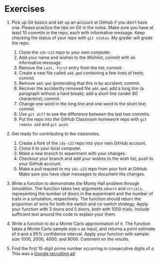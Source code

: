 # Exercises

1. Pick up Git basics and set up an account at GitHub if you don't have
   one. Please practice the tips on Git in the notes. Make sure you have at
   least 10 commits in the repo, each with informative message. Keep checking
   the status of your repo with `git status`. My grader will grade the repo.
    1. Clone the `ids-s23` repo to your own computer.
    1. Add your name and wishes to the Wishlist; commit with an informative message.
	1. Remove the `Last, First` entry from the list; commit.
	1. Create a new file called `add.qmd` containing a few lines of texts; commit.
	1. Remove `add.qmd` (pretending that this is by accident; commit.
    1. Recover the accidently removed file `add.qmd`; add a long line (a
       paragraph without a hard break); add a short line (under 80 characters);
       commit.
    1. Change one word in the long line and one word in the short line; commit.
	1. Use `git diff` to see the difference between the last two commits.
	1. Put the repo into the GitHub Classroom homework repo with `git remote add` and `git push`.

1. Get ready for contributing to the classnotes.
    1. Create a fork of the `ids-s23` repo into your own GitHub account. 
	1. Clone it to your local computer. 
	1. Make a new branch to experiment with your changes.
	1. Checkout your branch and add your wishes to the wish list; push to your
       GitHub account.
    1. Make a pull request to my `ids-s23` repo from your fork at GitHub. Make
       sure you have clear messages to document the changes.

1. Write a function to demonstrate the Monty Hall problem through
   simulation. The function takes two arguments `ndoors` and
   `ntrials`, representing the number of doors in the experiment and
   the number of trails in a simulation, respectively. The function
   should return the proportion of wins for both the switch and
   no-switch strategy. Apply your function with 3 doors and 5 doors,
   both with 1000 trials. Include sufficient text around the code to explain
   your them.

1. Write a function to do a Monte Carlo approximation of $\pi$. The
   function takes a Monte Carlo sample size `n` as input, and returns
   a point estimate of $\pi$ and a 95% confidence interval. Apply your
   function with sample size 1000, 2000, 4000, and 8000. Comment on
   the results.

1. Find the first 10-digit prime number occurring in consecutive
   digits of $e$. This was a
   [Google recruiting ad](http://mathworld.wolfram.com/news/2004-10-13/google/)
